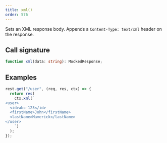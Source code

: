 ```yaml
---
title: xml()
order: 576
---
```


Sets an XML response body. Appends a `Content-Type: text/xml` header on the response.

## Call signature

```ts
function xml(data: string): MockedResponse;
```

## Examples

```js showLineNumbers focusedLines=3-9
rest.get("/user", (req, res, ctx) => {
  return res(
    ctx.xml(`
<user>
  <id>abc-123</id>
  <firstName>John</firstName>
  <lastName>Maverick</lastName>
</user>
    `)
  );
});
```
